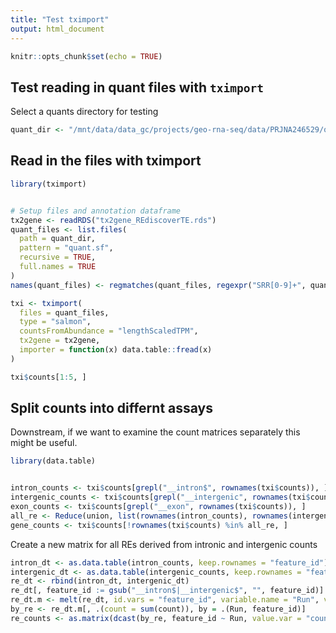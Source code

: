 ```yaml
---
title: "Test tximport"
output: html_document
---
```


```r
knitr::opts_chunk$set(echo = TRUE)
```

## Test reading in quant files with `tximport`

Select a quants directory for testing

```r
quant_dir <- "/mnt/data/data_gc/projects/geo-rna-seq/data/PRJNA246529/quants/"
```

## Read in the files with tximport

```r
library(tximport)


# Setup files and annotation dataframe
tx2gene <- readRDS("tx2gene_REdiscoverTE.rds")
quant_files <- list.files(
  path = quant_dir,
  pattern = "quant.sf",
  recursive = TRUE,
  full.names = TRUE
)
names(quant_files) <- regmatches(quant_files, regexpr("SRR[0-9]+", quant_files))

txi <- tximport(
  files = quant_files,
  type = "salmon",
  countsFromAbundance = "lengthScaledTPM",
  tx2gene = tx2gene,
  importer = function(x) data.table::fread(x)
)

txi$counts[1:5, ]
```

## Split counts into differnt assays

Downstream, if we want to examine the count matrices separately this might be 
useful.

```r
library(data.table)


intron_counts <- txi$counts[grepl("__intron$", rownames(txi$counts)), ]
intergenic_counts <- txi$counts[grepl("__intergenic", rownames(txi$counts)), ]
exon_counts <- txi$counts[grepl("__exon", rownames(txi$counts)), ]
all_re <- Reduce(union, list(rownames(intron_counts), rownames(intergenic_counts), rownames(exon_counts)))
gene_counts <- txi$counts[!rownames(txi$counts) %in% all_re, ]
```

Create a new matrix for all REs derived from intronic and intergenic counts

```r
intron_dt <- as.data.table(intron_counts, keep.rownames = "feature_id")
intergenic_dt <- as.data.table(intergenic_counts, keep.rownames = "feature_id")
re_dt <- rbind(intron_dt, intergenic_dt)
re_dt[, feature_id := gsub("__intron$|__intergenic$", "", feature_id)]
re_dt.m <- melt(re_dt, id.vars = "feature_id", variable.name = "Run", value.name = "count")
by_re <- re_dt.m[, .(count = sum(count)), by = .(Run, feature_id)]
re_counts <- as.matrix(dcast(by_re, feature_id ~ Run, value.var = "count", fill = 0.0), rownames = "feature_id")
```

